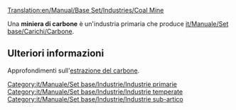 [[Translation:en/Manual/Base Set/Industries/Coal Mine]]

{{it/Manuale/Set base/Industrie/MenuInd|image=en/Manual/Base Set/Industries/Coalmine.png
|nome=Miniera di carbone
|clima\i=[[it/Manuale/Clima#temperato|Temperato]], [[it/Manuale/Clima#sub-artico|Sub-artico]].
|accetta=Nulla
|produce=[[it/Manuale/Set base/Carichi/Carbone]]
}}

Una '''miniera di carbone''' è un'industria primaria che produce [[it/Manuale/Set base/Carichi/Carbone]]. 

== Ulteriori informazioni ==
Approfondimenti sull'[https://it.wikipedia.org/wiki/Estrazione_del_carbone estrazione del carbone].

{{it/Manuale/Set base/Industrie/Navbox Industrie}}

[[Category:it/Manuale/Set base/Industrie/Industrie primarie]]
[[Category:it/Manuale/Set base/Industrie/Industrie temperate]]
[[Category:it/Manuale/Set base/Industrie/Industrie sub-artico]]